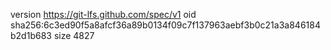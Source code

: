 version https://git-lfs.github.com/spec/v1
oid sha256:6c3ed90f5a8afcf36a89b0134f09c7f137963aebf3b0c21a3a846184b2d1b683
size 4827
